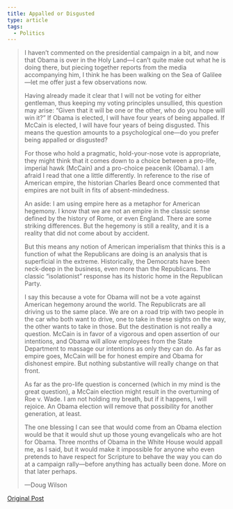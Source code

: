 ```yaml
---
title: Appalled or Disgusted
type: article
tags:
  - Politics
---
```


> I haven’t commented on the presidential campaign in a bit, and now that Obama is over in the Holy Land—I can’t quite make out what he is doing there, but piecing together reports from the media accompanying him, I think he has been walking on the Sea of Galilee—let me offer just a few observations now.
> 
> Having already made it clear that I will not be voting for either gentleman, thus keeping my voting principles unsullied, this question may arise: “Given that it will be one or the other, who do you hope will win it?” If Obama is elected, I will have four years of being appalled. If McCain is elected, I will have four years of being disgusted. This means the question amounts to a psychological one—do you prefer being appalled or disgusted?
> 
> For those who hold a pragmatic, hold-your-nose vote is appropriate, they might think that it comes down to a choice between a pro-life, imperial hawk (McCain) and a pro-choice peacenik (Obama). I am afraid I read that one a little differently. In reference to the rise of American empire, the historian Charles Beard once commented that empires are not built in fits of absent-mindedness.
> 
> An aside: I am using empire here as a metaphor for American hegemony. I know that we are not an empire in the classic sense defined by the history of Rome, or even England. There are some striking differences. But the hegemony is still a reality, and it is a reality that did not come about by accident.
> 
> But this means any notion of American imperialism that thinks this is a function of what the Republicans are doing is an analysis that is superficial in the extreme. Historically, the Democrats have been neck-deep in the business, even more than the Republicans. The classic “isolationist” response has its historic home in the Republican Party.
> 
> I say this because a vote for Obama will not be a vote against American hegemony around the world. The Republicrats are all driving us to the same place. We are on a road trip with two people in the car who both want to drive, one to take in these sights on the way, the other wants to take in those. But the destination is not really a question. McCain is in favor of a vigorous and open assertion of our intentions, and Obama will allow employees from the State Department to massage our intentions as only they can do. As far as empire goes, McCain will be for honest empire and Obama for dishonest empire. But nothing substantive will really change on that front.
> 
> As far as the pro-life question is concerned (which in my mind is the great question), a McCain election might result in the overturning of Roe v. Wade. I am not holding my breath, but if it happens, I will rejoice. An Obama election will remove that possibility for another generation, at least.
> 
> The one blessing I can see that would come from an Obama election would be that it would shut up those young evangelicals who are hot for Obama. Three months of Obama in the White House would appall me, as I said, but it would make it impossible for anyone who even pretends to have respect for Scripture to behave the way you can do at a campaign rally—before anything has actually been done. More on that later perhaps.
> 
> —Doug Wilson

[Original Post](http://www.dougwils.com/index.asp?Action=Anchor&CategoryID=1&BlogID=5691)
